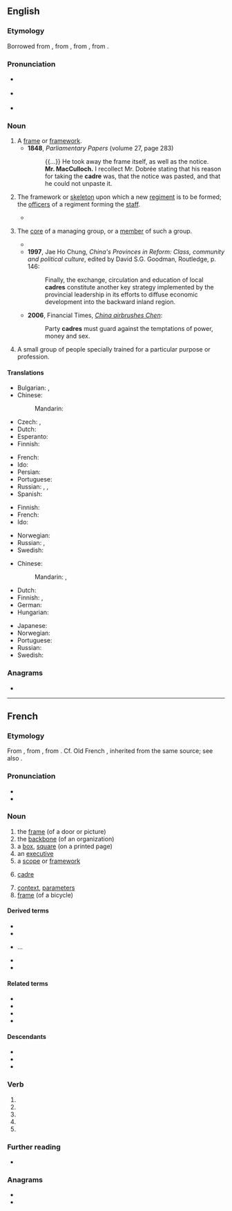 {{also|cadré}}
==English==
{{was wotd|2009|July|9}}
{{wikipedia|lang=en}}

===Etymology===
Borrowed from {{bor|en|fr|cadre}}, from {{der|en|it|quadro||framed painting, square}}, from {{der|en|la|quadrum}}, from {{m|la|quattuor||four}}.

===Pronunciation===
* {{a|RP}} {{IPA|/ˈkɑː.də/|/ˈkɑː.dɹə/|lang=en}}
* {{a|US}} {{IPA|/ˈkæd.ɹi/|/ˈkɑ.dɹi/|/ˈkɑ.dɹeɪ/|lang=en}}
* {{audio|en-au-cadre.ogg|Audio (AU)|lang=en}}

===Noun===
{{en-noun}}

# A [[frame]] or [[framework]].
#* '''1848''', ''Parliamentary Papers'' (volume 27, page 283)
#*: {{...}} He took away the frame itself, as well as the notice.<br>'''Mr. MacCulloch.''' I recollect Mr. Dobrée stating that his reason for taking the '''cadre''' was, that the notice was pasted, and that he could not unpaste it.
# {{lb|en|military}} The framework or [[skeleton]] upon which a new [[regiment]] is to be formed; the [[officer]]s of a regiment forming the [[staff]].
#* {{quote-book|lang=en|year=2002
|author=Barry M. Stentiford
|title=The American Home Guard: the State Militia in the Twentieth Century
|chapter=9
|isbn=1585441813
|page=202
|passage=From the original plan, thirty-four '''cadre''' battalions, with a total of 116 companies, had actually been formed, a total of about 700 officers and another 600 key enlisted men.}}
# {{lb|en|chiefly|in|_|communism}} The [[core]] of a managing group, or a [[member]] of such a group.
#* {{quote-book|lang=en|1986|Robert Elsie|Dictionary of Albanian Literature|page=101|url=http://books.google.com/books?id=eXEhAAAAMAAJ
|passage=After the war, he was a party '''cadre''' and worked as a correspondent for the daily newspaper Zeri i Popullit (The People's Voice).}}
#* '''1997''', Jae Ho Chung, ''China's Provinces in Reform: Class, community and political culture'', edited by David S.G. Goodman, Routledge, p. 146:
#*: Finally, the exchange, circulation and education of local '''cadres''' constitute another key strategy implemented by the provincial leadership in its efforts to diffuse economic development into the backward inland region.
#* '''2006''', Financial Times, ''[http://www.ft.com/cms/s/e9eef20e-4dc4-11db-8704-0000779e2340,dwp_uuid=9c33700c-4c86-11da-89df-0000779e2340.html China airbrushes Chen]'':
#*: Party '''cadres''' must guard against the temptations of power, money and sex.
# A small group of people specially trained for a particular purpose or profession.

====Translations====
{{trans-top|frame or framework}}
* Bulgarian: {{t+|bg|структура|f|tr=struktúra}}, {{t+|bg|рамка|f|tr=rámka}}
* Chinese:
*: Mandarin: {{t+|cmn|骨骼|tr=gǔgé|sc=Hani}}
* Czech: {{t+|cs|rámec|m}}, {{t+|cs|rám|m}}
* Dutch: {{t+|nl|kader|n}}
* Esperanto: {{t|eo|kadro}}
* Finnish: {{t+|fi|kehys}}
{{trans-mid}}
* French: {{t+|fr|cadre|m}}
* Ido: {{t+|io|kadro}}
* Persian: {{t+|fa|کادر|tr=kâdr|sc=fa-Arab}}
* Portuguese: {{t+|pt|armação|f}}
* Russian: {{t+|ru|структу́ра|f}}, {{t+|ru|ра́мка|f}}, {{t+|ru|карка́с|m}}
* Spanish: {{t|es|armazon|f}}
{{trans-bottom}}

{{trans-top|skeleton upon which regiment is formed}}
* Finnish: {{t+|fi|esikunta}}
* French: {{t+|fr|cadres|m-p}}
* Ido: {{t+|io|kadro}}
{{trans-mid}}
* Norwegian: {{t+|no|kader|m}}
* Russian: {{t-check|ru|[[ка́дровый]] [[соста́в]]|m}} {{attention|ru|2=was "[[кадровый]] [[состав]]" - assumed sum-of-parts; if an idiom, remove the wikilinks to the individual words. see [[User:Kephir/gadgets/xte#Translation_fixing]]}}, {{t+|ru|кадр|alt=ка́дры|m-p}}
* Swedish: {{t+|sv|kader}}
{{trans-bottom}}

{{trans-top|core of managing group}}
* Chinese:
*: Mandarin: {{t+|cmn|幹部|tr=gànbù|sc=Hani}}, {{t+|cmn|干部|tr=gànbù|sc=Hani}}
* Dutch: {{t+|nl|kader|n}}
* Finnish: {{t|fi|ydinjoukko}}, {{t+|fi|kaaderi}}
* German: {{t+|de|Kader|m}}
* Hungarian: {{t+|hu|káder}}
{{trans-mid}}
* Japanese: {{t+|ja|幹部|tr=かんぶ, kanbu|sc=Jpan}}
* Norwegian: {{t+|no|kader|m}}
* Portuguese: {{t+|pt|quadro|m}}
* Russian: {{t|ru|[[руководящий|руководя́щие]] [[кадр|ка́дры]]|m-p}}
* Swedish: {{t+|sv|kader}}
{{trans-bottom}}

{{topics|en|People|Occupations}}

===Anagrams===
* {{anagrams|en|a=acder|Cedar|Cerda|Cerdà|acred|arced|cader|cared|cedar|e-card|ecard|raced}}

----

==French==

===Etymology===
From {{bor|fr|it|quadro||framed painting, square}}, from {{der|fr|la|quadrum}}, from {{m|la|quattuor||four}}. Cf. Old French {{m|fro|querre}}, inherited from the same source; see also {{m|fr|carre}}.

===Pronunciation===
* {{fr-IPA|câdre}}
* {{audio|Fr-cadre.ogg|audio|lang=fr}}

===Noun===
{{fr-noun|m}}

# the [[frame]] (of a door or picture)
# the [[backbone]] (of an organization)
# a [[box]], [[square]] (on a printed page)
# an [[executive]]
# a [[scope]] or [[framework]]
# {{lb|fr|military}} [[cadre]]
# [[context]], [[parameter]]s
# [[frame]] (of a bicycle)

====Derived terms====
* {{l|fr|cadrage}}
* {{l|fr|cadrer}}
* {{l|fr|dans le cadre de}}...
* {{l|fr|décadrer}}
* {{l|fr|encadrer}}

====Related terms====
* {{l|fr|carre}}
* {{l|fr|carreau}}
* {{l|fr|carrer}}
* {{l|fr|équerre}}

====Descendants====
* {{desc|de|Kader}}
* {{desc|en|cadre}}
* {{desc|ru|кадр}}

===Verb===
{{head|fr|verb form}}

# {{inflection of|cadrer||1|s|pres|indc|lang=fr}}
# {{inflection of|cadrer||3|s|pres|indc|lang=fr}}
# {{inflection of|cadrer||1|s|pres|subj|lang=fr}}
# {{inflection of|cadrer||3|s|pres|subj|lang=fr}}
# {{inflection of|cadrer||2|s|impr|lang=fr}}

===Further reading===
* {{R:TLFi}}

===Anagrams===
* {{l|fr|carde}}
* {{l|fr|crade}}